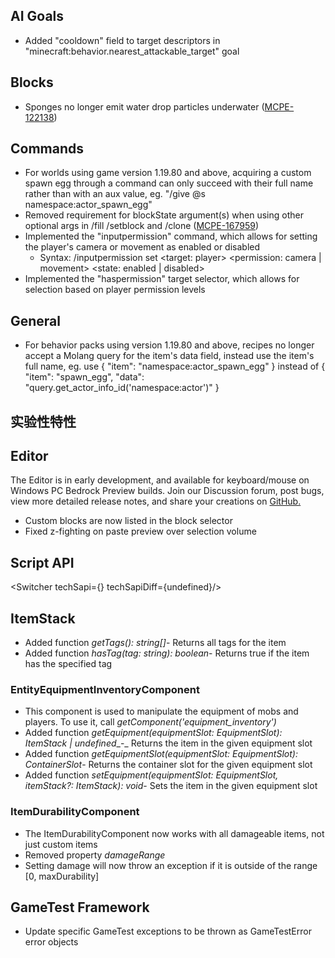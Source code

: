 



## **AI Goals**

-   Added "cooldown" field to target descriptors in "minecraft:behavior.nearest\_attackable\_target" goal

## **Blocks**

-   Sponges no longer emit water drop particles underwater ([MCPE-122138](https://bugs.mojang.com/browse/MCPE-122138))

## **Commands**

-   For worlds using game version 1.19.80 and above, acquiring a custom spawn egg through a command can only succeed with their full name rather than with an aux value, eg. "/give @s namespace:actor\_spawn\_egg"
-   Removed requirement for blockState argument(s) when using other optional args in /fill /setblock and /clone ([MCPE-167959](https://bugs.mojang.com/browse/MCPE-167959))
-   Implemented the "inputpermission" command, which allows for setting the player's camera or movement as enabled or disabled
    -   Syntax: /inputpermission set \<target: player\> \<permission: camera | movement\> \<state: enabled | disabled\>
-   Implemented the "haspermission" target selector, which allows for selection based on player permission levels

## **General**

-   For behavior packs using version 1.19.80 and above, recipes no longer accept a Molang query for the item's data field, instead use the item's full name, eg. use \{ "item": "namespace:actor\_spawn\_egg" \} instead of \{ "item": "spawn\_egg", "data": "query.get\_actor\_info\_id('namespace:actor')" \}




<h2 className="experimental_divider">实验性特性</h2>




## **Editor**

The Editor is in early development, and available for keyboard/mouse on Windows PC Bedrock Preview builds. Join our Discussion forum, post bugs, view more detailed release notes, and share your creations on [GitHub.](https://github.com/Mojang/minecraft-editor)

-   Custom blocks are now listed in the block selector
-   Fixed z-fighting on paste preview over selection volume


## **Script API**

<Switcher techSapi={<TechSapiExp/>} techSapiDiff={undefined}/>

## **ItemStack**

-   Added function _getTags(): string\[\]_\- Returns all tags for the item
-   Added function _hasTag(tag: string): boolean_\- Returns true if the item has the specified tag

### **EntityEquipmentInventoryComponent**

-   This component is used to manipulate the equipment of mobs and players. To use it, call _getComponent('equipment\_inventory')_
-   Added function _getEquipment(equipmentSlot: EquipmentSlot): ItemStack | undefined__\-_ Returns the item in the given equipment slot
-   Added function _getEquipmentSlot(equipmentSlot: EquipmentSlot): ContainerSlot_\- Returns the container slot for the given equipment slot
-   Added function _setEquipment(equipmentSlot: EquipmentSlot, itemStack?: ItemStack): void_\- Sets the item in the given equipment slot

### **ItemDurabilityComponent**

-   The ItemDurabilityComponent now works with all damageable items, not just custom items
-   Removed property _damageRange_
-   Setting damage will now throw an exception if it is outside of the range \[0, maxDurability\]

## **GameTest Framework**

-   Update specific GameTest exceptions to be thrown as GameTestError error objects